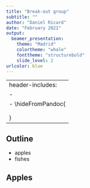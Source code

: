 ```yaml
---
title: "Break-out group"
subtitle: ""
author: "Daniel Ricard"
date: "February 2021"
output: 
  beamer_presentation:
    theme: "Madrid"
    colortheme: "whale"
    fonttheme: "structurebold"
    slide_level: 2
urlcolor: blue
---
```


---
header-includes:
- \newcommand{\hideFromPandoc}[1]{#1}
- \hideFromPandoc{
    \let\Begin\begin
    \let\End\end
  }
---


## Outline
- apples
- fishes

## Apples

